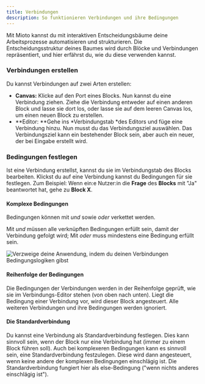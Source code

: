 ```yaml
---
title: Verbindungen
description: So funktionieren Verbindungen und ihre Bedingungen
---
```


Mit Mioto kannst du mit interaktiven Entscheidungsbäume deine Arbeitsprozesse automatisieren und strukturieren. Die Entscheidungsstruktur deines Baumes wird durch Blöcke und Verbindungen repräsentiert, und hier erfährst du, wie du diese verwenden kannst.

### **Verbindungen erstellen**

Du kannst Verbindungen auf zwei Arten erstellen:

* **Canvas:** Klicke auf den Port eines Blocks. Nun kannst du eine Verbindung ziehen. Ziehe die Verbindung entweder auf einen anderen Block und lasse sie dort los, oder lasse sie auf dem leeren Canvas los, um einen neuen Block zu erstellen.
* **Editor: **Gehe ins *Verbindungstab *des Editors und füge eine Verbindung hinzu. Nun musst du das Verbindungsziel auswählen. Das Verbindungsziel kann ein bestehender Block sein, aber auch ein neuer, der bei Eingabe erstellt wird.

### **Bedingungen festlegen**

Ist eine Verbindung erstellst, kannst du sie im Verbindungstab des Blocks bearbeiten. Klickst du auf eine Verbindung kannst du Bedingungen für sie festlegen. Zum Beispiel: Wenn ein\:e Nutzer\:in die **Frage** des **Blocks** mit "Ja" beantwortet hat, gehe zu **Block X**.

#### **Komplexe Bedingungen**

Bedingungen können mit *und* sowie *oder* verkettet werden.

Mit *und* müssen alle verknüpften Bedingungen erfüllt sein, damit der Verbindung gefolgt wird; Mit *oder* muss mindestens eine Bedingung erfüllt sein.

![Verzweige deine Anwendung, indem du deinen Verbindungen Bedingungslogiken gibst](/img/Verzweigung.png "Bedingungslogik")

#### **Reihenfolge der Bedingungen**

Die Bedingungen der Verbindungen werden in der Reihenfolge geprüft, wie sie im Verbindungs-Editor stehen (von oben nach unten). Liegt die Bedingung einer Verbindung vor, wird dieser Block angesteuert. Alle weiteren Verbindungen und ihre Bedingungen werden ignoriert.

#### **Die Standardverbindung**

Du kannst eine Verbindung als Standardverbindung festlegen. Dies kann sinnvoll sein, wenn der Block nur eine Verbindung hat (immer zu einem Block führen soll). Auch bei komplexeren Bedingungen kann es sinnvoll sein, eine Standardverbindung festzulegen. Diese wird dann angesteuert, wenn keine andere der komplexen Bedingungen einschlägig ist. Die Standardverbindung fungiert hier als else-Bedingung ("wenn nichts anderes einschlägig ist").
